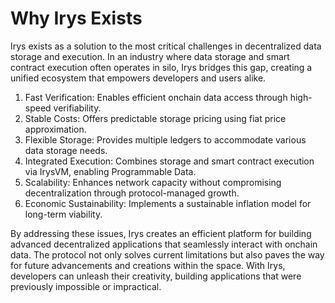 # Why Irys Exists

Irys exists as a solution to the most critical challenges in decentralized data storage and execution. In an industry where data storage and smart contract execution often operates in silo, Irys bridges this gap, creating a unified ecosystem that empowers developers and users alike.

1. Fast Verification: Enables efficient onchain data access through high-speed verifiability.
2. Stable Costs: Offers predictable storage pricing using fiat price approximation.
3. Flexible Storage: Provides multiple ledgers to accommodate various data storage needs.
4. Integrated Execution: Combines storage and smart contract execution via IrysVM, enabling Programmable Data.
5. Scalability: Enhances network capacity without compromising decentralization through protocol-managed growth.
6. Economic Sustainability: Implements a sustainable inflation model for long-term viability.

By addressing these issues, Irys creates an efficient platform for building advanced decentralized applications that seamlessly interact with onchain data. The protocol not only solves current limitations but also paves the way for future advancements and creations within the space. With Irys, developers can unleash their creativity, building applications that were previously impossible or impractical.

